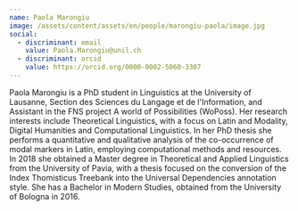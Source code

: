 ```yaml
---
name: Paola Marongiu
image: /assets/content/assets/en/people/marongiu-paola/image.jpg
social:
  - discriminant: email
    value: Paola.Marongiu@unil.ch
  - discriminant: orcid
    value: https://orcid.org/0000-0002-5060-3307
---
```

Paola Marongiu is a PhD student in Linguistics at the University of Lausanne, Section des Sciences du Langage et de l'Information, and Assistant in the FNS project A world of Possibilities (WoPoss). Her research interests include Theoretical Linguistics, with a focus on Latin and Modality, Digital Humanities and Computational Linguistics. In her PhD thesis she performs a quantitative and qualitative analysis of the co-occurrence of modal markers in Latin, employing computational methods and resources. In 2018 she obtained a Master degree in Theoretical and Applied Linguistics from the University of Pavia, with a thesis focused on the conversion of the Index Thomisticus Treebank into the Universal Dependencies annotation style. She has a Bachelor in Modern Studies, obtained from the University of Bologna in 2016.
